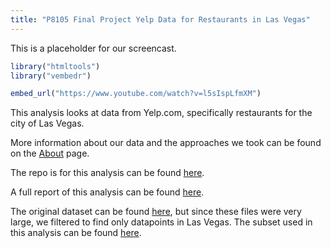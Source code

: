 ```yaml
---
title: "P8105 Final Project Yelp Data for Restaurants in Las Vegas"
---
```


This is a placeholder for our screencast. 

```r
library("htmltools")
library("vembedr")

embed_url("https://www.youtube.com/watch?v=l5sIspLfmXM")
```

This analysis looks at data from Yelp.com, specifically restaurants for the city of Las Vegas. 

More information about our data and the approaches we took can be found on the [About](About.html) page. 

The repo is for this analysis can be found [here](anukafi/finalproject.github.io).

A full report of this analysis can be found [here](Report.html). 

The original dataset can be found [here](https://www.kaggle.com/yelp-dataset/yelp-dataset/version/6), but since these files were very large, we filtered to find only datapoints in Las Vegas. The subset used in this analysis can be found [here](https://drive.google.com/drive/folders/1pv1kB8oF7DLqWeWaSoDqLAMhqVHLMOqu?usp=sharing).